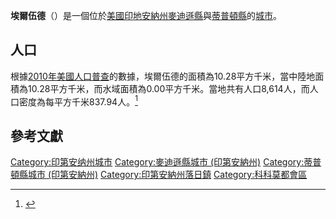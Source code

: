 {{noteTA
|G1=USState
|G2=地名
|G3=Unit
}}
{{Infobox settlement
|official_name = 埃爾伍德
|native_name = Elwood
|settlement_type = [[城市|城市]]
|image_skyline = A and Anderson in Elwood.jpg
|imagesize = 250px
|image_map = Madison County and Tipton County Indiana Incorporated and Unincorporated areas Elwood Highlighted 1821070.svg
|mapsize = 250px
|subdivision_type = [[世界政區索引|國家]]
|subdivision_type1 = [[美国州份|州份]]
|subdivision_type2 = [[印地安納州行政区划|縣]]
|subdivision_name = [[美国|美国]]
|subdivision_name1 = [[印地安納州|印地安納州]]
|subdivision_name2 = [[麥迪遜縣_(印地安納州)|麥迪遜縣]]、[[蒂普頓縣_(印地安納州)|蒂普頓縣]]
|elevation_ft = 860
|elevation_m = 262
|timezone = [[北美东部时区|EST]]
|area_total_km2 = 10.28
|area_land_km2 = 10.28
|area_water_km2 = 0.00
|area_total_sq_mi = 
|area_land_sq_mi = 
|area_water_sq_mi = 
|population_as_of = [[2010年美國人口普查|2010]]
|population_footnotes = 
|population_total = 8614
|population_density_km2 = auto
|population_density_sq_mi = auto
|utc_offset = -5
|coordinates = {{coord|40|16|42|N|85|50|17|W|type:city_region:US|display=inline,title}}
| coor_pinpoint = 
| coordinates_footnotes = 
|timezone_DST = EDT
|utc_offset_DST = -4
|postal_code_type = [[美國郵區編號|郵區編號]]
|postal_code = 46036
|area_code = {{link-en|北美电话区号765|Area code 765|765}}
|blank_name = [[地名信息系统|GNIS ID]]
|blank_info = 434144<ref name="GNIS">{{cite gnis|434144|Elwood}}</ref>
}}
'''埃爾伍德'''（{{lang-en|Elwood}}）是一個位於[[美國|美國]][[印地安納州|印地安納州]][[麥迪遜縣_(印地安納州)|麥迪遜縣]]與[[蒂普頓縣_(印地安納州)|蒂普頓縣]]的[[城市|城市]]。

== 人口 ==
根據[[2010年美國人口普查|2010年美國人口普查]]的數據，埃爾伍德的面積為10.28平方千米，當中陸地面積為10.28平方千米，而水域面積為0.00平方千米。當地共有人口8,614人，而人口密度為每平方千米837.94人。<ref name="GR8">{{cite web|url=http://factfinder2.census.gov|publisher=[[美国人口调查局|美国人口调查局]]|accessdate=2011-05-14|title=American FactFinder|archive-date=2013-09-11|archive-url=https://web.archive.org/web/20130911234518/http://factfinder2.census.gov/|dead-url=no}}</ref>

== 參考文獻 ==
{{reflist}}

{{麥迪遜縣 (印地安納州)}}
{{蒂普頓縣 (印地安納州)}}
{{Authority control}}

{{DEFAULTSORT:Elwood, Indiana}}
[[Category:印第安纳州城市|Category:印第安纳州城市]]
[[Category:麥迪遜縣城市_(印第安納州)|Category:麥迪遜縣城市 (印第安納州)]]
[[Category:蒂普頓縣城市_(印第安納州)|Category:蒂普頓縣城市 (印第安納州)]]
[[Category:印第安納州落日鎮|Category:印第安納州落日鎮]]
[[Category:科科莫都會區|Category:科科莫都會區]]

{{Indiana-geo-stub}}